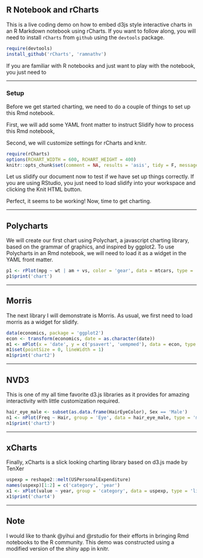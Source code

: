 ## R Notebook and rCharts

This is a live coding demo on how to embed d3js style interactive charts in an R Markdown notebook using rCharts. If you want to follow along, you will need to install `rCharts` from `github` using the `devtools` package.


```r
require(devtools)
install_github('rCharts', 'ramnathv')
```

If you are familiar with R notebooks and just want to play with the notebook, you just need to 



---

### Setup

Before we get started charting, we need to do a couple of things to set up this Rmd notebook.

First, we will add some YAML front matter to instruct Slidify how to process this Rmd notebook,

Second, we will customize settings for rCharts and knitr.

```r
require(rCharts)
options(RCHART_WIDTH = 600, RCHART_HEIGHT = 400)
knitr::opts_chunk$set(comment = NA, results = 'asis', tidy = F, message = F)
```

<style>.rChart {width: 600px; height: 400px;}</style>

Let us slidify our document now to test if we have set up things correctly. If you are using RStudio, you just need to load slidify into your workspace and clicking the Knit HTML button.

Perfect, it seems to be working! Now, time to get charting.

---

## Polycharts

We will create our first chart using Polychart, a javascript charting library, based on the grammar of graphics, and inspired by ggplot2. To use Polycharts in an Rmd notebook, we will need to load it as a widget in the YAML front matter.

```r
p1 <- rPlot(mpg ~ wt | am + vs, color = 'gear', data = mtcars, type = 'point')
p1$print('chart')
```

---

## Morris

The next library I will demonstrate is Morris. As usual, we first need to load morris as a widget for slidify.

```r
data(economics, package = 'ggplot2')
econ <- transform(economics, date = as.character(date))
m1 <- mPlot(x = 'date', y = c('psavert', 'uempmed'), data = econ, type = 'Line')
m1$set(pointSize = 0, lineWidth = 1)
m1$print('chart2')
```

---

## NVD3

This is one of my all time favorite d3.js libraries as it provides for amazing interactivity with little customization required.

```r
hair_eye_male <- subset(as.data.frame(HairEyeColor), Sex == 'Male')
n1 <- nPlot(Freq ~ Hair, group = 'Eye', data = hair_eye_male, type = 'multiBarChart')
n1$print('chart3')
```

---

## xCharts

Finally, xCharts is a slick looking charting library based on d3.js made by TenXer

```r
uspexp = reshape2::melt(USPersonalExpenditure)
names(uspexp)[1:2] = c('category', 'year')
x1 <- xPlot(value ~ year, group = 'category', data = uspexp, type = 'line-dotted')
x1$print('chart4')  
```

---

## Note

I would like to thank @yihui and @rstudio for their efforts in bringing Rmd notebooks to the R community. This demo was constructed using a modified version of the shiny app in knitr.




